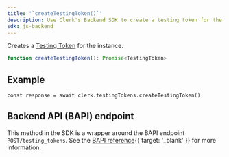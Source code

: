 ```yaml
---
title: '`createTestingToken()`'
description: Use Clerk's Backend SDK to create a testing token for the instance.
sdk: js-backend
---
```


Creates a [Testing Token](/docs/guides/development/testing/overview#testing-tokens) for the instance.

```ts
function createTestingToken(): Promise<TestingToken>
```

## Example

<Include src="_partials/backend/usage" />

```tsx
const response = await clerk.testingTokens.createTestingToken()
```

## Backend API (BAPI) endpoint

This method in the SDK is a wrapper around the BAPI endpoint `POST/testing_tokens`. See the [BAPI reference](/docs/reference/backend-api/tag/testing-tokens/post/testing_tokens){{ target: '_blank' }} for more information.
